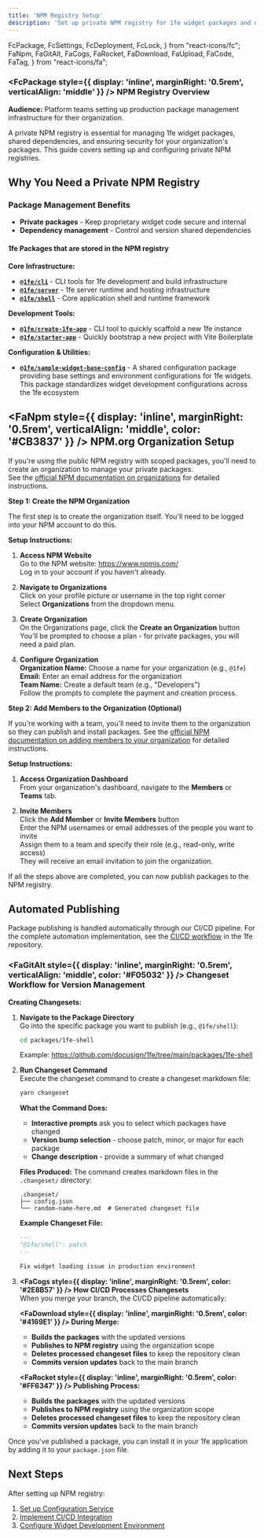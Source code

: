 ```yaml
---
title: 'NPM Registry Setup'
description: 'Set up private NPM registry for 1fe widget packages and dependencies'
---
```


  FcPackage,
  FcSettings,
  FcDeployment,
  FcLock,
} from "react-icons/fc";
  FaNpm,
  FaGitAlt,
  FaCogs,
  FaRocket,
  FaDownload,
  FaUpload,
  FaCode,
  FaTag,
} from "react-icons/fa";

<div className="infrastructure-header">

### <FcPackage style={{ display: 'inline', marginRight: '0.5rem', verticalAlign: 'middle' }} /> NPM Registry Overview

**Audience:** Platform teams setting up production package management infrastructure for their organization.

A private NPM registry is essential for managing 1fe widget packages, shared dependencies, and ensuring security for your organization's packages. This guide covers setting up and configuring private NPM registries.

</div>

## Why You Need a Private NPM Registry

### Package Management Benefits
- **Private packages** - Keep proprietary widget code secure and internal
- **Dependency management** - Control and version shared dependencies

#### 1fe Packages that are stored in the NPM registry

**Core Infrastructure:**
- **[`@1fe/cli`](https://www.npmjs.com/package/@1fe/cli)** - CLI tools for 1fe development and build infrastructure
- **[`@1fe/server`](https://www.npmjs.com/package/@1fe/server)** - 1fe server runtime and hosting infrastructure
- **[`@1fe/shell`](https://www.npmjs.com/package/@1fe/shell)** - Core application shell and runtime framework

**Development Tools:**
- **[`@1fe/create-1fe-app`](https://www.npmjs.com/package/@1fe/create-1fe-app)** - CLI tool to quickly scaffold a new 1fe instance
- **[`@1fe/starter-app`](https://www.npmjs.com/package/@1fe/starter-app)** - Quickly bootstrap a new project with Vite Boilerplate

**Configuration & Utilities:**
- **[`@1fe/sample-widget-base-config`](https://www.npmjs.com/package/@1fe/sample-widget-base-config)** - A shared configuration package providing base settings and environment configurations for 1fe widgets. This package standardizes widget development configurations across the 1fe ecosystem

## <FaNpm style={{ display: 'inline', marginRight: '0.5rem', verticalAlign: 'middle', color: '#CB3837' }} /> NPM.org Organization Setup

If you're using the public NPM registry with scoped packages, you'll need to create an organization to manage your private packages.  
See the [official NPM documentation on organizations](https://docs.npmjs.com/organizations) for detailed instructions.

**Step 1: Create the NPM Organization**

The first step is to create the organization itself. You'll need to be logged into your NPM account to do this.

**Setup Instructions:**

<section>

1. **Access NPM Website**  
   Go to the NPM website: https://www.npmjs.com/  
   Log in to your account if you haven't already.

2. **Navigate to Organizations**  
   Click on your profile picture or username in the top right corner  
   Select **Organizations** from the dropdown menu.

3. **Create Organization**  
   On the Organizations page, click the **Create an Organization** button  
   You'll be prompted to choose a plan - for private packages, you will need a paid plan.

4. **Configure Organization**  
   **Organization Name:** Choose a name for your organization (e.g., `@1fe`)  
   **Email:** Enter an email address for the organization  
   **Team Name:** Create a default team (e.g., "Developers")  
   Follow the prompts to complete the payment and creation process.

</section>

**Step 2: Add Members to the Organization (Optional)**

If you're working with a team, you'll need to invite them to the organization so they can publish and install packages. See the [official NPM documentation on adding members to your organization](https://docs.npmjs.com/adding-members-to-your-organization) for detailed instructions.

**Setup Instructions:**

<section>

1. **Access Organization Dashboard**  
   From your organization's dashboard, navigate to the **Members** or **Teams** tab.

2. **Invite Members**  
   Click the **Add Member** or **Invite Members** button  
   Enter the NPM usernames or email addresses of the people you want to invite  
   Assign them to a team and specify their role (e.g., read-only, write access)  
   They will receive an email invitation to join the organization.

</section>

If all the steps above are completed, you can now publish packages to the NPM registry.

## Automated Publishing

Package publishing is handled automatically through our CI/CD pipeline. For the complete automation implementation, see the [CI/CD workflow](https://github.com/docusign/1fe/blob/main/.github/workflows/ci-cd.yml) in the 1fe repository.

### <FaGitAlt style={{ display: 'inline', marginRight: '0.5rem', verticalAlign: 'middle', color: '#F05032' }} /> Changeset Workflow for Version Management

**Creating Changesets:**

1. **Navigate to the Package Directory**  
   Go into the specific package you want to publish (e.g., `@1fe/shell`):
   ```bash
   cd packages/1fe-shell
   ```
   Example: https://github.com/docusign/1fe/tree/main/packages/1fe-shell

2. **Run Changeset Command**  
   Execute the changeset command to create a changeset markdown file:
   ```bash
   yarn changeset
   ```
   
   **What the Command Does:**
   - **Interactive prompts** ask you to select which packages have changed
   - **Version bump selection** - choose patch, minor, or major for each package
   - **Change description** - provide a summary of what changed
   
   **Files Produced:**
   The command creates markdown files in the `.changeset/` directory:
   ```
   .changeset/
   ├── config.json
   └── random-name-here.md  # Generated changeset file
   ```
   
   **Example Changeset File:**
   ```markdown
   ---
   "@1fe/shell": patch
   ---
   
   Fix widget loading issue in production environment
   ```

3. **<FaCogs style={{ display: 'inline', marginRight: '0.5rem', color: '#2E8B57' }} /> How CI/CD Processes Changesets**  
   When you merge your branch, the CI/CD pipeline automatically:
   
   **<FaDownload style={{ display: 'inline', marginRight: '0.5rem', color: '#4169E1' }} /> During Merge:**
   - **Builds the packages** with the updated versions
   - **Publishes to NPM registry** using the organization scope
   - **Deletes processed changeset files** to keep the repository clean
   - **Commits version updates** back to the main branch
   
   **<FaRocket style={{ display: 'inline', marginRight: '0.5rem', color: '#FF6347' }} /> Publishing Process:**
   - **Builds the packages** with the updated versions
   - **Publishes to NPM registry** using the organization scope
   - **Deletes processed changeset files** to keep the repository clean
   - **Commits version updates** back to the main branch

Once you've published a package, you can install it in your 1fe application by adding it to your `package.json` file.

## Next Steps

After setting up NPM registry:
1. [Set up Configuration Service](/infrastructure/configuration-setup/)
2. [Implement CI/CD Integration](/infrastructure/project-setup/)
3. [Configure Widget Development Environment](/tutorials/setup-and-deploy-1fe-poc/develop-locally/) 